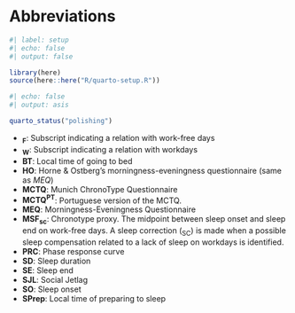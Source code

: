 # Abbreviations {.unnumbered}

```r
#| label: setup
#| echo: false
#| output: false

library(here)
source(here::here("R/quarto-setup.R"))
```

```r
#| echo: false
#| output: asis

quarto_status("polishing")
```

* __~F~__: Subscript indicating a relation with work-free days
* __~W~__: Subscript indicating a relation with workdays
* __BT__: Local time of going to bed
* __HO__: Horne & Ostberg's morningness-eveningness questionnaire (same as _MEQ_)
* __MCTQ__: Munich ChronoType Questionnaire
* __MCTQ^PT^__: Portuguese version of the MCTQ.
* __MEQ__: Morningness-Eveningness Questionnaire
* __MSF~sc~__: Chronotype proxy. The midpoint between sleep onset and sleep end on work-free days. A sleep correction (~SC~) is made when a possible sleep compensation related to a lack of sleep on workdays is identified.
* __PRC__: Phase response curve
* __SD__: Sleep duration
* __SE__: Sleep end
* __SJL__: Social Jetlag
* __SO__: Sleep onset
* __SPrep__: Local time of preparing to sleep
